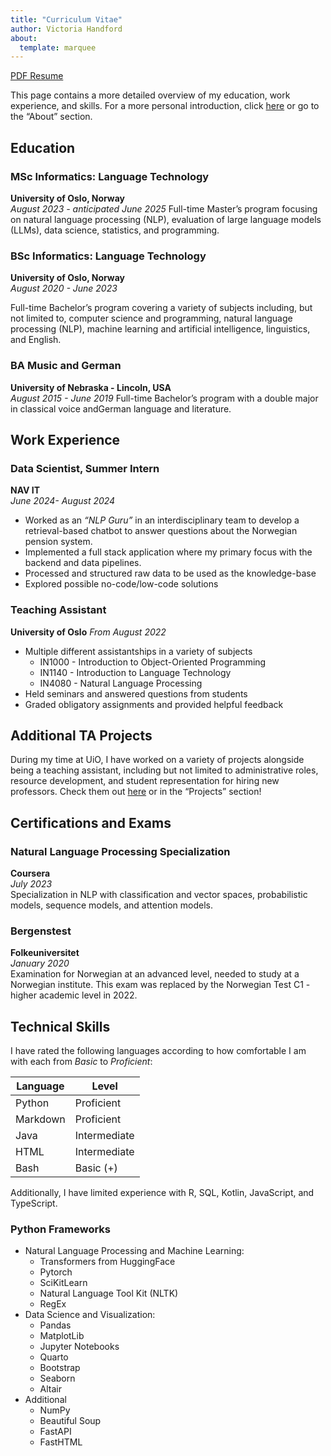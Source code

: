 ```yaml
---
title: "Curriculum Vitae"
author: Victoria Handford
about:
  template: marquee
---
```


[PDF Resume](vh-resume.pdf)

::: {.callout-note}
This page contains a more detailed overview of my education, work experience, and skills. For a more personal introduction, click [here](about.qmd) or go to the "About" section.
:::
## Education

### MSc Informatics: Language Technology
**University of Oslo, Norway**  
*August 2023 - anticipated June 2025*
Full-time Master’s program focusing on natural language processing (NLP), evaluation of large language models (LLMs), data science, statistics, and programming.

### BSc Informatics: Language Technology
**University of Oslo, Norway**  
*August 2020 - June 2023*

Full-time Bachelor’s program covering a variety of subjects including, but not limited to, computer science and programming, natural language processing (NLP), machine learning and artificial intelligence, linguistics, and English.

### BA Music and German
**University of Nebraska - Lincoln, USA**  
*August 2015 - June 2019*
Full-time Bachelor’s program with a double major in classical voice andGerman language and literature.

## Work Experience

### Data Scientist, Summer Intern  
**NAV IT**  
*June 2024- August 2024*

* Worked as an *"NLP Guru"* in an interdisciplinary team to develop a retrieval-based chatbot to answer questions about the Norwegian pension system.
* Implemented a full stack application where my primary focus with the backend and data pipelines. 
* Processed and structured raw data to be used as the knowledge-base
* Explored possible no-code/low-code solutions

### Teaching Assistant
**University of Oslo**
*From August 2022*  

* Multiple different assistantships in a variety of subjects  
	* IN1000 - Introduction to Object-Oriented Programming  
	* IN1140 - Introduction to Language Technology  
	* IN4080 - Natural Language Processing  
* Held seminars and answered questions from students
* Graded obligatory assignments and provided helpful feedback

::: {.callout-tip }
## Additional TA Projects

During my time at UiO, I have worked on a variety of projects alongside being a teaching assistant, including but not limited to administrative roles, resource development, and student representation for hiring new professors. Check them out [here](/projects.qmd) or in the "Projects" section!
:::

## Certifications and Exams

### Natural Language Processing Specialization
**Coursera**  
*July 2023*  
Specialization in NLP with classification and vector spaces, probabilistic models, sequence models, and attention models.

### Bergenstest
**Folkeuniversitet**  
*January 2020*  
Examination for Norwegian at an advanced level, needed to study at a Norwegian institute. This exam was replaced by the Norwegian Test C1 - higher academic level in 2022.

## Technical Skills

I have rated the following languages according to how comfortable I am with each from *Basic* to *Proficient*:

| Language | Level        |
|----------|--------------|
| Python   | Proficient   |
| Markdown | Proficient   |
| Java     | Intermediate | 
| HTML	   | Intermediate | 
| Bash     | Basic (+)    |

Additionally, I have limited experience with R, SQL, Kotlin, JavaScript, and TypeScript.

### Python Frameworks

* Natural Language Processing and Machine Learning:  
	* Transformers from HuggingFace  
	* Pytorch  
	* SciKitLearn  
	* Natural Language Tool Kit (NLTK)  
	* RegEx  
* Data Science and Visualization:  
	* Pandas   
	* MatplotLib   
	* Jupyter Notebooks    
	* Quarto  
	* Bootstrap
	* Seaborn    
	* Altair  
* Additional  
	* NumPy  
	* Beautiful Soup  
	* FastAPI  
	* FastHTML  

